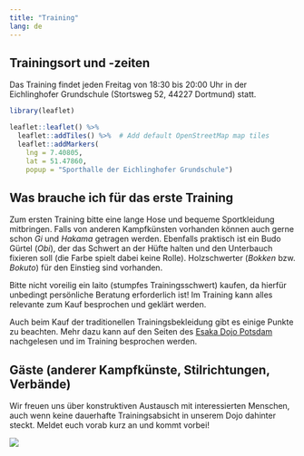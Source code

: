 ```yaml
---
title: "Training"
lang: de
---
```


## Trainingsort und -zeiten

Das Training findet jeden Freitag von 18:30 bis 20:00 Uhr in der Eichlinghofer Grundschule (Stortsweg 52, 44227 Dortmund) statt.

```r

library(leaflet)

leaflet::leaflet() %>%
  leaflet::addTiles() %>%  # Add default OpenStreetMap map tiles
  leaflet::addMarkers(
    lng = 7.40805,
    lat = 51.47860,
    popup = "Sporthalle der Eichlinghofer Grundschule")
```

## Was brauche ich für das erste Training

Zum ersten Training bitte eine lange Hose und bequeme Sportkleidung mitbringen.
Falls von anderen Kampfkünsten vorhanden können auch gerne schon *Gi* und *Hakama* getragen werden.
Ebenfalls praktisch ist ein Budo Gürtel (*Obi*), der das Schwert an der Hüfte halten und den Unterbauch fixieren soll (die Farbe spielt dabei keine Rolle).
Holzschwerter (*Bokken* bzw. *Bokuto*) für den Einstieg sind vorhanden.

::: callout-caution
Bitte nicht voreilig ein Iaito (stumpfes Trainingsschwert) kaufen, da hierfür unbedingt persönliche Beratung erforderlich ist!
Im Training kann alles relevante zum Kauf besprochen und geklärt werden.

Auch beim Kauf der traditionellen Trainingsbekleidung gibt es einige Punkte zu beachten.
Mehr dazu kann auf den Seiten des [Esaka Dojo Potsdam](http://www.iaido-potsdam.de/html/Iaido_Bekleidung.html) nachgelesen und im Training besprochen werden.
:::

## Gäste (anderer Kampfkünste, Stilrichtungen, Verbände)

Wir freuen uns über konstruktiven Austausch mit interessierten Menschen, auch wenn keine dauerhafte Trainingsabsicht in unserem Dojo dahinter steckt.
Meldet euch vorab kurz an und kommt vorbei!

![](images/tempel_yokochiburi.jpg)